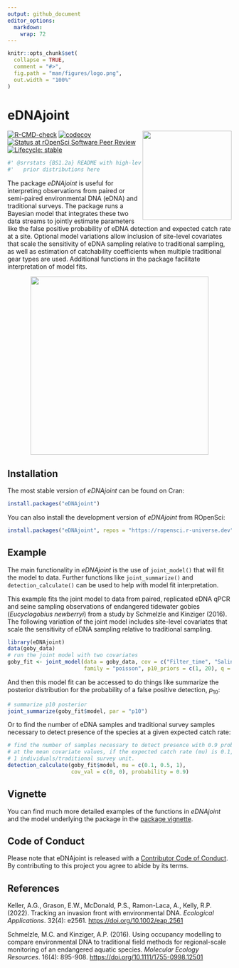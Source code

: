 ```yaml
---
output: github_document
editor_options: 
  markdown: 
    wrap: 72
---
```


<!-- README.md is generated from README.Rmd. Please edit that file -->

```r
knitr::opts_chunk$set(
  collapse = TRUE,
  comment = "#>",
  fig.path = "man/figures/logo.png",
  out.width = "100%"
)
```

# eDNAjoint

<img src="man/figures/logo.png" align="right" height="200" style="float:right; height:200px;" dpi="700"/>

<!-- badges: start -->

[![R-CMD-check](https://github.com/ropensci/eDNAjoint/actions/workflows/R-CMD-check.yaml/badge.svg)](https://github.com/ropensci/eDNAjoint/actions/workflows/R-CMD-check.yaml)
[![codecov](https://codecov.io/gh/ropensci/eDNAjoint/graph/badge.svg?token=AEVR9NSQ9Z)](https://codecov.io/gh/ropensci/eDNAjoint)
[![Status at rOpenSci Software Peer
Review](https://badges.ropensci.org/642_status.svg)](https://github.com/ropensci/software-review/issues/642)
[![Lifecycle:
stable](https://img.shields.io/badge/lifecycle-stable-green.svg)](https://lifecycle.r-lib.org/articles/stages.html#stable)

<!-- badges: end -->

```r
#' @srrstats {BS1.2a} README with high-level overview and examples of specifying
#'   prior distributions here
```

The package *eDNAjoint* is useful for interpreting observations from
paired or semi-paired environmental DNA (eDNA) and traditional surveys.
The package runs a Bayesian model that integrates these two data streams
to jointly estimate parameters like the false positive probability of
eDNA detection and expected catch rate at a site. Optional model
variations allow inclusion of site-level covariates that scale the
sensitivity of eDNA sampling relative to traditional sampling, as well
as estimation of catchability coefficients when multiple traditional
gear types are used. Additional functions in the package facilitate
interpretation of model fits.

<div style="text-align: center;">
  <img src="man/figures/basic_diagram_final-01.png" style="height:400px;" dpi="700"/>
</div>

## Installation

The most stable version of *eDNAjoint* can be found on Cran:

```r
install.packages("eDNAjoint")
```

You can also install the development version of *eDNAjoint* from ROpenSci:

```r
install.packages("eDNAjoint", repos = "https://ropensci.r-universe.dev")
```

## Example

The main functionality in *eDNAjoint* is the use of `joint_model()` that
will fit the model to data. Further functions like `joint_summarize()`
and `detection_calculate()` can be used to help with model fit
interpretation.

This example fits the joint model to data from paired, replicated eDNA
qPCR and seine sampling observations of endangered tidewater gobies
(*Eucyclogobius newberryi*) from a study by Schmelzle and Kinziger
(2016). The following variation of the joint model includes site-level
covariates that scale the sensitivity of eDNA sampling relative to
traditional sampling.

```r
library(eDNAjoint)
data(goby_data)
# run the joint model with two covariates
goby_fit <- joint_model(data = goby_data, cov = c("Filter_time", "Salinity"), 
                        family = "poisson", p10_priors = c(1, 20), q = FALSE)
```

And then this model fit can be accessed to do things like summarize the
posterior distribution for the probability of a false positive
detection, $p_{10}$:

```r
# summarize p10 posterior
joint_summarize(goby_fit$model, par = "p10")
```

Or to find the number of eDNA samples and traditional survey samples
necessary to detect presence of the species at a given expected catch
rate:

```r
# find the number of samples necessary to detect presence with 0.9 probability 
# at the mean covariate values, if the expected catch rate (mu) is 0.1, 0.5, or 
# 1 individuals/traditional survey unit.
detection_calculate(goby_fit$model, mu = c(0.1, 0.5, 1), 
                    cov_val = c(0, 0), probability = 0.9)
```

## Vignette

You can find much more detailed examples of the functions in *eDNAjoint*
and the model underlying the package in the [package
vignette](https://ednajoint.netlify.app/).

## Code of Conduct

Please note that eDNAjoint is released with a [Contributor Code of
Conduct](https://ropensci.org/code-of-conduct/). By contributing to this
project you agree to abide by its terms.

## References

Keller, A.G., Grason, E.W., McDonald, P.S., Ramon-Laca, A., Kelly, R.P.
(2022). Tracking an invasion front with environmental DNA. *Ecological
Applications*. 32(4): e2561. <https://doi.org/10.1002/eap.2561>

Schmelzle, M.C. and Kinziger, A.P. (2016). Using occupancy modelling to
compare environmental DNA to traditional field methods for
regional-scale monitoring of an endangered aquatic species. *Molecular
Ecology Resources*. 16(4): 895-908.
<https://doi.org/10.1111/1755-0998.12501>
